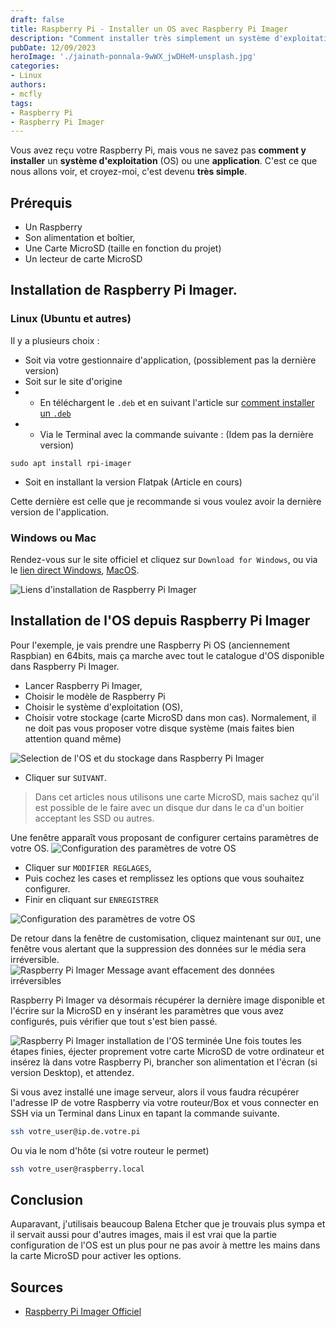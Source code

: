 ```yaml
---
draft: false
title: Raspberry Pi - Installer un OS avec Raspberry Pi Imager
description: "Comment installer très simplement un système d'exploitation dans votre Raspberry Pi avec Raspberry Pi Imager"
pubDate: 12/09/2023
heroImage: './jainath-ponnala-9wWX_jwDHeM-unsplash.jpg'
categories: 
- Linux
authors: 
- mcfly
tags:
- Raspberry Pi
- Raspberry Pi Imager
---
```


Vous avez reçu votre Raspberry Pi, mais vous ne savez pas **comment y installer** un **système d'exploitation** (OS) ou une **application**. C'est ce que nous allons voir, et croyez-moi, c'est devenu **très simple**.
## Prérequis
- Un Raspberry
- Son alimentation et boîtier,
- Une Carte MicroSD (taille en fonction du projet)
- Un lecteur de carte MicroSD

## Installation de Raspberry Pi Imager.
### Linux (Ubuntu et autres)
Il y a plusieurs choix :
- Soit via votre gestionnaire d'application, (possiblement pas la dernière version)
- Soit sur le site d'origine 
- - En téléchargent le `.deb` et en suivant l'article sur [comment installer un `.deb`](/blog/linux_installer_deb)
- - Via le Terminal avec la commande suivante : (Idem pas la dernière version)

```
sudo apt install rpi-imager
```
- Soit en installant la version Flatpak (Article en cours)

Cette dernière est celle que je recommande si vous voulez avoir la dernière version de l'application.

### Windows ou Mac
Rendez-vous sur le site officiel et cliquez sur `Download for Windows`, ou via le [lien direct Windows](https://downloads.raspberrypi.org/imager/imager_latest.exe), [MacOS](https://downloads.raspberrypi.org/imager/imager_latest.dmg). 

![Liens d'installation de Raspberry Pi Imager](./img/raspberry_pi_imager_installation.png)

## Installation de l'OS depuis Raspberry Pi Imager
Pour l'exemple, je vais prendre une Raspberry Pi OS (anciennement Raspbian) en 64bits, mais ça marche avec tout le catalogue d'OS disponible dans Raspberry Pi Imager.

- Lancer Raspberry Pi Imager,
- Choisir le modèle de Raspberry Pi
- Choisir le système d'exploitation (OS),
- Choisir votre stockage (carte MicroSD dans mon cas). Normalement, il ne doit pas vous proposer votre disque système (mais faites bien attention quand même)

![Selection de l'OS et du stockage dans Raspberry Pi Imager](./img/raspberry_pi_imager_selection_pi_os_stockage.gif)

- Cliquer sur `SUIVANT`.

>Dans cet articles nous utilisons une carte MicroSD, mais sachez qu'il est possible de le faire avec un disque dur dans le ca d'un boitier acceptant les SSD ou autres.

Une fenêtre apparaît vous proposant de configurer certains paramètres de votre OS.
![Configuration des paramètres de votre OS](./img/raspberry_pi_imager_os_customization.png)

- Cliquer sur `MODIFIER REGLAGES`,
- Puis cochez les cases et remplissez les options que vous souhaitez configurer.
- Finir en cliquant sur `ENREGISTRER`

![Configuration des paramètres de votre OS](./img/raspberry_pi_imager_configuration.gif)

De retour dans la fenêtre de customisation, cliquez maintenant sur `OUI`, une fenêtre vous alertant que la suppression des données sur le média sera irréversible.
![Raspberry Pi Imager Message avant effacement des données irréversibles](./img/raspberry_pi_imager_alerte_effacement_des_donnees.png)

Raspberry Pi Imager va désormais récupérer la dernière image disponible et l'écrire sur la MicroSD en y insérant les paramètres que vous avez configurés, puis vérifier que tout s'est bien passé.

![Raspberry Pi Imager installation de l'OS terminée](./img/raspberry_pi_imager_fini.png)
Une fois toutes les étapes finies, éjecter proprement votre carte MicroSD de votre ordinateur et insérez là dans votre Raspberry Pi, brancher son alimentation et l'écran (si version Desktop), et attendez.

Si vous avez installé une image serveur, alors il vous faudra récupérer l'adresse IP de votre Raspberry via votre routeur/Box et vous connecter en SSH via un Terminal dans Linux en tapant la commande suivante.
```bash
ssh votre_user@ip.de.votre.pi
```
Ou via le nom d'hôte (si votre routeur le permet)
```bash
ssh votre_user@raspberry.local
```

## Conclusion
Auparavant, j'utilisais beaucoup Balena Etcher que je trouvais plus sympa et il servait aussi pour d'autres images, mais il est vrai que la partie configuration de l'OS est un plus pour ne pas avoir à mettre les mains dans la carte MicroSD pour activer les options.

## Sources
- [Raspberry Pi Imager Officiel](https://www.raspberrypi.com/software/)